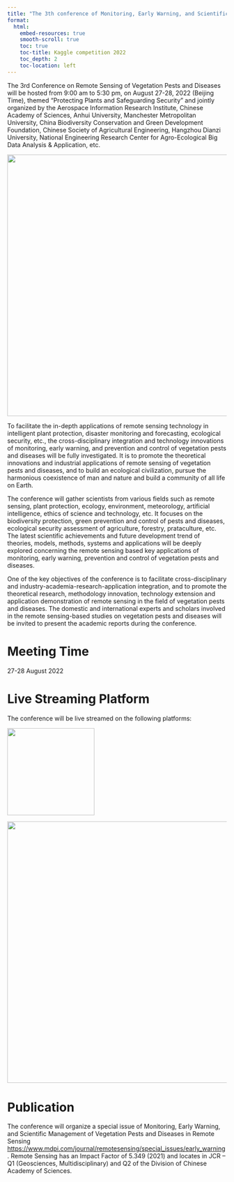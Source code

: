 ```yaml
---
title: "The 3th conference of Monitoring, Early Warning, and Scientific Management of Vegetation Pests and Diseases"
format:
  html:
    embed-resources: true
    smooth-scroll: true
    toc: true
    toc-title: Kaggle competition 2022
    toc_depth: 2
    toc-location: left
---
```

The 3rd Conference on Remote Sensing of Vegetation Pests and Diseases will be hosted from 9:00 am to 5:30 pm, on August 27-28, 2022 (Beijing Time), themed “Protecting Plants and Safeguarding Security” and jointly organized by the Aerospace Information Research Institute, Chinese Academy of Sciences, Anhui University, Manchester Metropolitan University, China Biodiversity Conservation and Green Development Foundation, Chinese Society of Agricultural Engineering, Hangzhou Dianzi University, National Engineering Research Center for Agro-Ecological Big Data Analysis & Application, etc.

![](imgs/conf.png){fig-align="center" width="600"}

To facilitate the in-depth applications of remote sensing technology in intelligent plant protection, disaster monitoring and forecasting, ecological security, etc., the cross-disciplinary integration and technology innovations of monitoring, early warning, and prevention and control of vegetation pests and diseases will be fully investigated. It is to promote the theoretical innovations and industrial applications of remote sensing of vegetation pests and diseases, and to build an ecological civilization, pursue the harmonious coexistence of man and nature and build a community of all life on Earth.

The conference will gather scientists from various fields such as remote sensing, plant protection, ecology, environment, meteorology, artificial intelligence, ethics of science and technology, etc. It focuses on the biodiversity protection, green prevention and control of pests and diseases, ecological security assessment of agriculture, forestry, prataculture, etc. The latest scientific achievements and future development trend of theories, models, methods, systems and applications will be deeply explored concerning the remote sensing based key applications of monitoring, early warning, prevention and control of vegetation pests and diseases.

One of the key objectives of the conference is to facilitate cross-disciplinary and industry-academia-research-application integration, and to promote the theoretical research, methodology innovation, technology extension and application demonstration of remote sensing in the field of vegetation pests and diseases. The domestic and international experts and scholars involved in the remote sensing-based studies on vegetation pests and diseases will be invited to present the academic reports during the conference.

# Meeting Time
27-28 August 2022

# Live Streaming Platform
The conference will be live streamed on the following platforms:

![](imgs/stream1.png){fig-align="center" width="200"}

![](imgs/stream2.png){fig-align="center" width="600"}

# Publication

The conference will organize a special issue of Monitoring, Early Warning, and Scientific Management of Vegetation Pests and Diseases in Remote Sensing [https://www.mdpi.com/journal/remotesensing/special_issues/early_warning](https://www.mdpi.com/journal/remotesensing/special_issues/early_warning). Remote Sensing has an Impact Factor of 5.349 (2021) and locates in JCR – Q1 (Geosciences, Multidisciplinary) and Q2 of the Division of Chinese Academy of Sciences.


